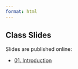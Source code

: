 ```yaml
---
format: html
---
```


## Class Slides

Slides are published online:

<ul>
<li><a href = "https://rpubs.com/pasahe/1282997"> 01. Introduction</a></li>
</ul>